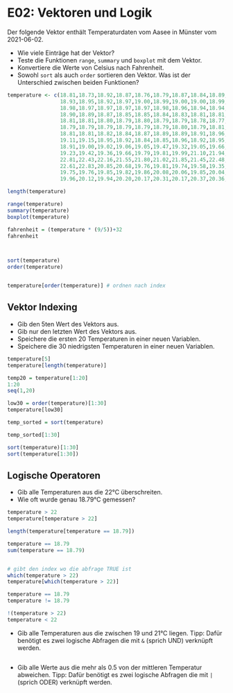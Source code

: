 # E02: Vektoren und Logik


Der folgende Vektor enthält Temperaturdaten vom Aasee in Münster vom 2021-06-02.

- Wie viele Einträge hat der Vektor?
- Teste die Funktionen `range`, `summary` und `boxplot` mit dem Vektor.
- Konvertiere die Werte von Celsius nach Fahrenheit.
- Sowohl `sort` als auch `order` sortieren den Vektor. Was ist der Unterschied zwischen beiden Funktionen?


```r
temperature <- c(18.81,18.73,18.92,18.87,18.76,18.79,18.87,18.84,18.89,18.89,
                 18.93,18.95,18.92,18.97,19.00,18.99,19.00,19.00,18.99,19.00,
                 18.98,18.97,18.97,18.97,18.97,18.98,18.96,18.94,18.94,18.91,
                 18.90,18.89,18.87,18.85,18.85,18.84,18.83,18.81,18.81,18.81,
                 18.81,18.81,18.80,18.79,18.80,18.79,18.79,18.78,18.77,18.78,
                 18.79,18.79,18.79,18.79,18.79,18.79,18.80,18.79,18.81,18.80,
                 18.81,18.81,18.82,18.84,18.87,18.89,18.89,18.91,18.96,19.02,
                 19.11,19.15,18.95,18.92,18.84,18.85,18.96,18.92,18.95,18.95,
                 18.91,19.00,19.02,19.06,19.05,19.47,19.32,19.05,19.66,19.57,
                 19.23,19.42,19.36,19.66,19.79,19.81,19.99,21.10,21.94,22.52,
                 22.81,22.43,22.16,21.55,21.80,21.02,21.85,21.45,22.48,22.73,
                 22.61,22.83,20.85,20.68,19.76,19.81,19.74,19.58,19.35,19.40,
                 19.75,19.76,19.85,19.82,19.86,20.08,20.06,19.85,20.04,19.90,
                 19.96,20.12,19.94,20.20,20.17,20.31,20.17,20.37,20.36,20.13)

length(temperature)

range(temperature)
summary(temperature)
boxplot(temperature)

fahrenheit = (temperature * (9/5))+32
fahrenheit



sort(temperature)
order(temperature)


temperature[order(temperature)] # ordnen nach index


```



## Vektor Indexing

- Gib den 5ten Wert des Vektors aus.
- Gib nur den letzten Wert des Vektors aus.
- Speichere die ersten 20 Temperaturen in einer neuen Variablen.
- Speichere die 30 niedrigsten Temperaturen in einer neuen Variablen.

```r

temperature[5]
temperature[length(temperature)]

temp20 = temperature[1:20]
1:20
seq(1,20)

low30 = order(temperature)[1:30]
temperature[low30]

temp_sorted = sort(temperature)

temp_sorted[1:30]

sort(temperature)[1:30]
sort(temperature[1:30])
```


## Logische Operatoren

- Gib alle Temperaturen aus die 22°C überschreiten.
- Wie oft wurde genau 18.79°C gemessen?

```r

temperature > 22
temperature[temperature > 22]

length(temperature[temperature == 18.79])

temperature == 18.79
sum(temperature == 18.79)


# gibt den index wo die abfrage TRUE ist
which(temperature > 22)
temperature[which(temperature > 22)]

temperature == 18.79
temperature != 18.79

!(temperature > 22)
temperature < 22


```


- Gib alle Temperaturen aus die zwischen 19 und 21°C liegen. Tipp: Dafür benötigt es zwei logische Abfragen die mit `&` (sprich UND) verknüpft werden.


```r

```


- Gib alle Werte aus die mehr als 0.5 von der mittleren Temperatur abweichen. Tipp: Dafür benötigt es zwei logische Abfragen die mit `|` (sprich ODER) verknüpft werden.


```r


```




